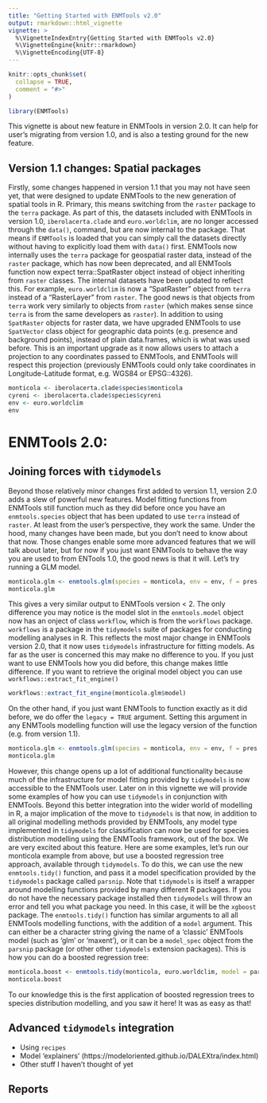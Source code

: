 ```yaml
---
title: "Getting Started with ENMTools v2.0"
output: rmarkdown::html_vignette
vignette: >
  %\VignetteIndexEntry{Getting Started with ENMTools v2.0}
  %\VignetteEngine{knitr::rmarkdown}
  %\VignetteEncoding{UTF-8}
---
```


```r
knitr::opts_chunk$set(
  collapse = TRUE,
  comment = "#>"
)
```

```r
library(ENMTools)
```

This vignette is about new feature in ENMTools in version 2.0. It can help for user's migrating from version 1.0, and is also a testing ground for the new feature.

## Version 1.1 changes: Spatial packages 

Firstly, some changes happened in version 1.1 that you may not have seen yet, that were designed to update ENMTools to the new generation of spatial tools in R. Primary, this means switching from the `raster` package to the `terra` package.
As part of this, the datasets included with ENMTools in version 1.0, `iberolacerta.clade` and `euro.worldclim`, are no longer accessed through the `data()`, command, but are now internal to the package. That means if `ENMTools` is loaded that you can simply call the datasets directly without having to explicitly load them with `data()` first.
ENMTools now internally uses the `terra` package for geospatial raster data, instead of the `raster` package, which has now been deprecated, and all ENMTools function now expect terra::SpatRaster object instead of object inheriting from `raster` classes. The internal datasets have been updated to reflect this. For example, `euro.worldclim` is now a "SpatRaster" object from `terra` instead of a "RasterLayer" from `raster`. The good news is that objects from `terra` work very similarly to objects from `raster` (which makes sense since `terra` is from the same developers as `raster`). In addition to using `SpatRaster` objects for raster data, we have upgraded ENMTools to use `SpatVector` class object for geographic data points (e.g. presence and background points), instead of plain data.frames, which is what was used before. This is an important upgrade as it now allows users to attach a projection to any coordinates passed to ENMTools, and ENMTools will respect this projection (previously ENMTools could only take coordinates in Longitude-Latitude format, e.g. WGS84 or EPSG::4326).

```r
monticola <- iberolacerta.clade$species$monticola
cyreni <- iberolacerta.clade$species$cyreni
env <- euro.worldclim
env
```
# ENMTools 2.0: 
## Joining forces with `tidymodels`

Beyond those relatively minor changes first added to version 1.1, version 2.0 adds a slew of powerful new features.
Model fitting functions from ENMTools still function much as they did before once you have an `enmtools.species` object that has been updated to use `terra` instead of `raster`. At least from the user's perspective, they work the same. Under the hood, many changes have been made, but you don't need to know about that now. Those changes enable some more advanced features that we will talk about later, but for now if you just want ENMTools to behave the way you are used to from ENTools 1.0, the good news is that it will. Let's try running a GLM model.

```r
monticola.glm <- enmtools.glm(species = monticola, env = env, f = pres ~ bio1 + bio12 + bio7, test.prop = 0.2)
monticola.glm

```

This gives a very similar output to ENMTools version < 2. The only difference you may notice is the model slot in the `enmtools.model` object now has an onject of class `workflow`, which is from the `workflows` package. `workflows` is a package in the `tidymodels` suite of packages for conducting modelling analyses in R. This reflects the most major change in ENMTools version 2.0, that it now uses `tidymodels` infrastructure for fitting models. As far as the user is concerned this may make no difference to you. If you just want to use ENMTools how you did before, this change makes little difference. If you want to retrieve the original model object you can use `workflows::extract_fit_engine()`

```r
workflows::extract_fit_engine(monticola.glm$model)
```

On the other hand, if you just want ENMTools to function exactly as it did before, we do offer the `legacy = TRUE` argument. Setting this argument in any ENMTools modelling function will use the legacy version of the function (e.g. from version 1.1).

```r
monticola.glm <- enmtools.glm(species = monticola, env = env, f = pres ~ bio1 + bio12 + bio7, test.prop = 0.2, legacy = TRUE)
monticola.glm
```

However, this change opens up a lot of additional functionality because much of the infrastructure for model fitting provided by `tidymodels` is now accessible to the ENMTools user. Later on in this vignette we will provide some examples of how you can use `tidymodels` in conjunction with ENMTools. Beyond this better integration into the wider world of modelling in R, a major implication of the move to `tidymodels` is that now, in addition to all original modelling methods provided by ENMTools, any model type implemented in `tidymodels` for classification can now be used for species distribution modelling using the ENMTools framework, out of the box. We are very excited about this feature. Here are some examples, let's run our monticola example from above, but use a boosted regression tree approach, available through `tidymodels`. To do this, we can use the new `enmtools.tidy()` function, and pass it a model specification provided by the `tidymodels` package called `parsnip`. Note that `tidymodels` is itself a wrapper around modelling functions provided by many different R packages. If you do not have the necessary package installed then `tidymodels` will throw an error and tell you what package you need. In this case, it will be the `xgboost` package. The `enmtools.tidy()` function has similar arguments to all all ENMTools modelling functions, with the addition of a `model` argument. This can either be a character string giving the name of a 'classic' ENMTools model (such as 'glm' or 'maxent'), or it can be a `model_spec` object from the `parsnip` package (or other other `tidymodels` extension packages). This is how you can do a boosted regression tree:

```r
monticola.boost <- enmtools.tidy(monticola, euro.worldclim, model = parsnip::boost_tree("classification"), test.prop = 0.2)
monticola.boost
```

To our knowledge this is the first application of boosted regression trees to species distribution modelling, and you saw it here! It was as easy as that!

## Advanced `tidymodels` integration

- Using `recipes`
- Model 'explainers' (https://modeloriented.github.io/DALEXtra/index.html)
- Other stuff I haven't thought of yet

## Reports
